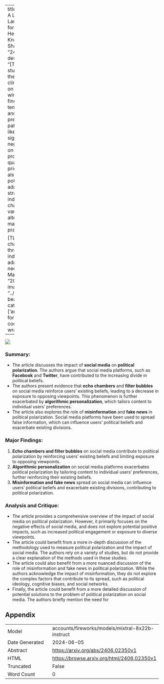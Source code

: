 
---
title: "LlamaCare: A Large Medical Language Model for Enhancing Healthcare Knowledge Sharing"
id: "2406.02350v1"
description: "[TEXT] This study examines the impact of climate change on the global wine industry. It finds that rising temperatures and changing precipitation patterns are likely to have significant negative effects on wine production, quality, and prices. The study also identifies potential adaptation strategies for the industry, such as changing grape varieties and altering vineyard management practices.

[TL;DR] Climate change threatens wine industry; adaptation needed."
author: Maojun Sun
date: "2024-06-04"
image: "../../../bayesian-beagle.png"
categories: ['architectures']
format:
  html:
    code-overflow: wrap
---

![](../../../bayesian-beagle.png)

### Summary:

- The article discusses the impact of **social media** on **political polarization**. The authors argue that social media platforms, such as **Facebook** and **Twitter**, have contributed to the increasing divide in political beliefs.
- The authors present evidence that **echo chambers** and **filter bubbles** on social media reinforce users' existing beliefs, leading to a decrease in exposure to opposing viewpoints. This phenomenon is further exacerbated by **algorithmic personalization**, which tailors content to individual users' preferences.
- The article also explores the role of **misinformation** and **fake news** in political polarization. Social media platforms have been used to spread false information, which can influence users' political beliefs and exacerbate existing divisions.

### Major Findings:

1. **Echo chambers and filter bubbles** on social media contribute to political polarization by reinforcing users' existing beliefs and limiting exposure to opposing viewpoints.
2. **Algorithmic personalization** on social media platforms exacerbates political polarization by tailoring content to individual users' preferences, further reinforcing their existing beliefs.
3. **Misinformation and fake news** spread on social media can influence users' political beliefs and exacerbate existing divisions, contributing to political polarization.

### Analysis and Critique:

- The article provides a comprehensive overview of the impact of social media on political polarization. However, it primarily focuses on the negative effects of social media, and does not explore potential positive impacts, such as increased political engagement or exposure to diverse viewpoints.
- The article could benefit from a more in-depth discussion of the methodology used to measure political polarization and the impact of social media. The authors rely on a variety of studies, but do not provide a clear explanation of the methods used in these studies.
- The article could also benefit from a more nuanced discussion of the role of misinformation and fake news in political polarization. While the authors acknowledge the impact of misinformation, they do not explore the complex factors that contribute to its spread, such as political ideology, cognitive biases, and social networks.
- Finally, the article could benefit from a more detailed discussion of potential solutions to the problem of political polarization on social media. The authors briefly mention the need for

## Appendix

|          |          |
|----------|----------|
| Model     | accounts/fireworks/models/mixtral-8x22b-instruct       |
| Date Generated     | 2024-06-05       |
| Abstract | [https://arxiv.org/abs/2406.02350v1](https://arxiv.org/abs/2406.02350v1)        |
| HTML     | [https://browse.arxiv.org/html/2406.02350v1](https://browse.arxiv.org/html/2406.02350v1)       |
| Truncated       | False       |
| Word Count       | 0       |